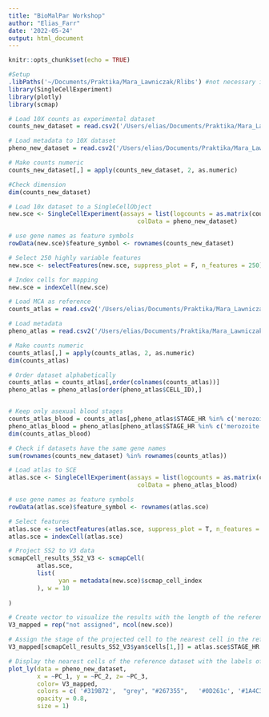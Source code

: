 ---
title: "BioMalPar Workshop"
author: "Elias_Farr"
date: '2022-05-24'
output: html_document
---

```{r setup, include=FALSE}
knitr::opts_chunk$set(echo = TRUE)
```

```{r message=FALSE, warning=FALSE}
#Setup
.libPaths('~/Documents/Praktika/Mara_Lawniczak/Rlibs') #not necessary if your Rlibs are all in the same place
library(SingleCellExperiment)
library(plotly)
library(scmap)
```

```{r message=FALSE, warning=FALSE}
# Load 10X counts as experimental dataset
counts_new_dataset = read.csv2('/Users/elias/Documents/Praktika/Mara_Lawniczak/Workshop/pb-ch10x-set1/pb-ch10x-set1-ch10x-exp.csv', sep = ',', row.names = 1) #Your path

# Load metadata to 10X dataset
pheno_new_dataset = read.csv2('/Users/elias/Documents/Praktika/Mara_Lawniczak/Workshop/pb-ch10x-set1/pb-ch10x-set1-ch10x-data.csv', sep = ',')

# Make counts numeric
counts_new_dataset[,] = apply(counts_new_dataset, 2, as.numeric)

#Check dimension
dim(counts_new_dataset)
```


```{r message=FALSE, warning=FALSE}
# Load 10x dataset to a SingleCellObject
new.sce <- SingleCellExperiment(assays = list(logcounts = as.matrix(counts_new_dataset)), 
                                    colData = pheno_new_dataset)

# use gene names as feature symbols
rowData(new.sce)$feature_symbol <- rownames(counts_new_dataset)

# Select 250 highly variable features
new.sce <- selectFeatures(new.sce, suppress_plot = F, n_features = 250)

# Index cells for mapping
new.sce = indexCell(new.sce)

```






```{r message=FALSE, warning=FALSE}
# Load MCA as reference
counts_atlas = read.csv2('/Users/elias/Documents/Praktika/Mara_Lawniczak/Workshop/pb-ss2-set1/pb-ss2-set1-ss2-exp.csv', sep = ',', row.names = 1)

# Load metadata
pheno_atlas = read.csv2('/Users/elias/Documents/Praktika/Mara_Lawniczak/Workshop/pb-ss2-set1/pb-ss2-set1-ss2-data.csv', sep = ',')

# Make counts numeric
counts_atlas[,] = apply(counts_atlas, 2, as.numeric)
dim(counts_atlas)

# Order dataset alphabetically
counts_atlas = counts_atlas[,order(colnames(counts_atlas))]
pheno_atlas = pheno_atlas[order(pheno_atlas$CELL_ID),]


# Keep only asexual blood stages
counts_atlas_blood = counts_atlas[,pheno_atlas$STAGE_HR %in% c('merozoite', 'ring', 'trophozoite', 'schizont')]
pheno_atlas_blood = pheno_atlas[pheno_atlas$STAGE_HR %in% c('merozoite', 'ring', 'trophozoite', 'schizont'),]
dim(counts_atlas_blood)

# Check if datasets have the same gene names
sum(rownames(counts_new_dataset) %in% rownames(counts_atlas))
```



```{r message=FALSE, warning=FALSE}
# Load atlas to SCE
atlas.sce <- SingleCellExperiment(assays = list(logcounts = as.matrix(counts_atlas_blood)), 
                                    colData = pheno_atlas_blood)

# use gene names as feature symbols
rowData(atlas.sce)$feature_symbol <- rownames(atlas.sce)

# Select features
atlas.sce <- selectFeatures(atlas.sce, suppress_plot = T, n_features = 250)
atlas.sce = indexCell(atlas.sce)
```




```{r message=FALSE, warning=FALSE}
# Project SS2 to V3 data
scmapCell_results_SS2_V3 <- scmapCell(
        atlas.sce, 
        list(
              yan = metadata(new.sce)$scmap_cell_index
        ), w = 10
        
)

# Create vector to visualize the results with the length of the reference dataset
V3_mapped = rep("not assigned", ncol(new.sce))

# Assign the stage of the projected cell to the nearest cell in the reference dataset
V3_mapped[scmapCell_results_SS2_V3$yan$cells[1,]] = atlas.sce$STAGE_HR

# Display the nearest cells of the reference dataset with the labels of the projected cells
plot_ly(data = pheno_new_dataset,
        x = ~PC_1, y = ~PC_2, z= ~PC_3,
        color= V3_mapped,
        colors = c( '#319B72',  "grey", "#267355",   '#0D261c', '#1A4C39'),
        opacity = 0.8,
        size = 1)
```

